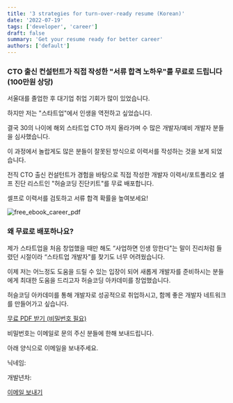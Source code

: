 ```yaml
---
title: '3 strategies for turn-over-ready resume (Korean)'
date: '2022-07-19'
tags: ['developer', 'career']
draft: false
summary: 'Get your resume ready for better career'
authors: ['default']
---
```


### CTO 출신 컨설턴트가 직접 작성한 "서류 합격 노하우"를 무료로 드립니다 (100만원 상당)

서울대를 졸업한 후 대기업 취업 기회가 많이 있었습니다.

하지만 저는 "스타트업"에서 인생을 역전하고 싶었습니다.

결국 30의 나이에 해외 스타트업 CTO 까지 올라가며 수 많은 개발자/예비 개발자 분들을 심사했습니다.

이 과정에서 놀랍게도 많은 분들이 잘못된 방식으로 이력서를 작성하는 것을 보게 되었습니다.

전직 CTO 출신 컨설턴트가 경험을 바탕으로 직접 작성한 개발자 이력서/포트폴리오 셀프 진단 리스트인 "허슬코딩 진단키트"를 무료 배포합니다.

셀프로 이력서를 검토하고 서류 합격 확률을 높여보세요!

![free_ebook_career_pdf](https://i.ibb.co/k9mn0CW/001.png)

### 왜 무료로 배포하나요?

제가 스타트업을 처음 창업했을 때만 해도 “사업하면 인생 망한다"는 말이 진리처럼 들렸던 시절이라 “스타트업 개발자"를 찾기도 너무 어려웠습니다.

이제 저는 어느정도 도움을 드릴 수 있는 입장이 되어 새롭게 개발자를 준비하시는 분들에게 최대한 도움을 드리고자 허슬코딩 아카데미를 창업했습니다.

허슬코딩 아카데미를 통해 개발자로 성공적으로 취업하시고, 함께 좋은 개발자 네트워크를 만들어가고 싶습니다.

[무료 PDF 받기 (비밀번호 필요)](https://drive.google.com/file/d/1_e-qtHN20AiJcQUX3cMgZWoYojN9-ziV/view)

비밀번호는 이메일로 문의 주신 분들에 한해 보내드립니다.

아래 양식으로 이메일을 보내주세요.

닉네임:

개발년차:

[이메일 보내기](mailto:dq.data.world@gmail.com)

